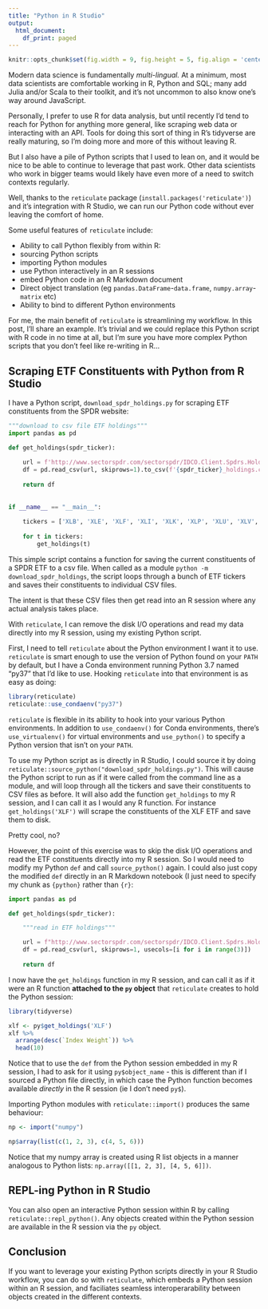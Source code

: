 ```yaml
---
title: "Python in R Studio"
output:
  html_document:
    df_print: paged
---
```


```r
knitr::opts_chunk$set(fig.width = 9, fig.height = 5, fig.align = 'center')
```

Modern data science is fundamentally *multi-lingual.* At a minimum, most data scientists are comfortable working in R, Python and SQL; many add Julia and/or Scala to their toolkit, and it's not uncommon to also know one's way around JavaScript.

Personally, I prefer to use R for data analysis, but until recently I'd tend to reach for Python for anything more general, like scraping web data or interacting with an API. Tools for doing this sort of thing in R's tidyverse are really maturing, so I'm doing more and more of this without leaving R. 

But I also have a pile of Python scripts that I used to lean on, and it would be nice to be able to continue to leverage that past work. Other data scientists who work in bigger teams would likely have even more of a need to switch contexts regularly. 

Well, thanks to the `reticulate` package (`install.packages('reticulate')`) and it's integration with R Studio, we can run our Python code without ever leaving the comfort of home. 

Some useful features of `reticulate` include:

-  Ability to call Python flexibly from within R: 
  - sourcing Python scripts
  - importing Python modules
  - use Python interactively in an R sessions
  - embed Python code in an R Markdown document
- Direct object translation (eg `pandas.DataFrame`-`data.frame`, `numpy.array`-`matrix` etc)
- Ability to bind to different Python environments 

For me, the main benefit of `reticulate` is streamlining my workflow. In this post, I'll share an example. It's trivial and we could replace this Python script with R code in no time at all, but I'm sure you have more complex Python scripts that you don't feel like re-writing in R...

## Scraping ETF Constituents with Python from R Studio

I have a Python script, `download_spdr_holdings.py` for scraping ETF constituents from the SPDR website:

```python
"""download to csv file ETF holdings"""
import pandas as pd

def get_holdings(spdr_ticker):
    
    url = f'http://www.sectorspdr.com/sectorspdr/IDCO.Client.Spdrs.Holdings/Export/ExportCsv?symbol={spdr_ticker}'
    df = pd.read_csv(url, skiprows=1).to_csv(f'{spdr_ticker}_holdings.csv', index=False)
        
    return df
    
    
if __name__ == "__main__":
    
    tickers = ['XLB', 'XLE', 'XLF', 'XLI', 'XLK', 'XLP', 'XLU', 'XLV', 'XLY']
    
    for t in tickers:
        get_holdings(t)
```

This simple script contains a function for saving the current constituents of a SPDR ETF to a csv file. When called as a module `python -m download_spdr_holdings`, the script loops through a bunch of ETF tickers and saves their constituents to individual CSV files. 

The intent is that these CSV files then get read into an R session where any actual analysis takes place. 

With `reticulate`, I can remove the disk I/O operations and read my data directly into my R session, using my existing Python script.

First, I need to tell `reticulate` about the Python environment I want it to use. `reticulate` is smart enough to use the version of Python found on your `PATH` by default, but I have a Conda environment running Python 3.7 named "py37" that I'd like to use. Hooking `reticulate` into that environment is as easy as doing:

```r
library(reticulate)
reticulate::use_condaenv("py37")
```

`reticulate` is flexible in its ability to hook into your various Python environments. In addition to `use_condaenv()` for Conda environments, there's `use_virtualenv()` for virtual environments and `use_python()` to specify a Python version that isn't on your `PATH`. 

To use my Python script as is directly in R Studio, I could source it by doing `reticulate::source_python("download_spdr_holdings.py")`. This will cause the Python script to run as if it were called from the command line as a module, and will loop through all the tickers and save their constituents to CSV files as before. It will also add the function `get_holdings` to my R session, and I can call it as I would any R function. For instance `get_holdings('XLF')` will scrape the constituents of the XLF ETF and save them to disk. 

Pretty cool, no?

However, the point of this exercise was to skip the disk I/O operations and read the ETF constituents directly into my R session. So I would need to modify my Python `def` and call `source_python()` again. I could also just copy the modified `def` directly in an R Markdown notebook (I just need to specify my chunk as `{python}` rather than `{r}`:

```python
import pandas as pd

def get_holdings(spdr_ticker):

    """read in ETF holdings"""

    url = f"http://www.sectorspdr.com/sectorspdr/IDCO.Client.Spdrs.Holdings/Export/ExportCsv?symbol={spdr_ticker}"
    df = pd.read_csv(url, skiprows=1, usecols=[i for i in range(3)]) 
    
    return df

```

I now have the `get_holdings` function in my R session, and can call it as if it were an R function **attached to the `py` object** that `reticulate` creates to hold the Python session:

```r
library(tidyverse)

xlf <- py$get_holdings('XLF')
xlf %>%
  arrange(desc(`Index Weight`)) %>%
  head(10)

```

Notice that to use the `def` from the Python session embedded in my R session, I had to ask for it using `py$object_name` - this is different than if I sourced a Python file directly, in which case the Python function becomes available *directly* in the R session (ie I don't need `py$`).

Importing Python modules with `reticulate::import()` produces the same behaviour:

```r
np <- import("numpy")

np$array(list(c(1, 2, 3), c(4, 5, 6)))
```
Notice that my numpy array is created using R list objects in a manner analogous to Python lists: `np.array([[1, 2, 3], [4, 5, 6]])`.

## REPL-ing Python in R Studio

You can also open an interactive Python session within R by calling `reticulate::repl_python()`. Any objects created within the Python session are available in the R session via the `py` object. 

## Conclusion

If you want to leverage your existing Python scripts directly in your R Studio workflow, you can do so with `reticulate`, which embeds a Python session within an R session, and faciliates seamless interoperarability between objects created in the different contexts. 